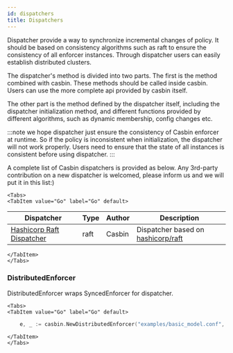 ```yaml
---
id: dispatchers
title: Dispatchers
---
```



Dispatcher provide a way to synchronize incremental changes of policy. It should be based on consistency algorithms such as raft to ensure the consistency of all enforcer instances. Through dispatcher users can easily establish distributed clusters.

The dispatcher's method is divided into two parts. The first is the method combined with casbin. These methods should be called inside casbin. Users can use the more complete api provided by casbin itself. 

The other part is the method defined by the dispatcher itself, including the dispatcher initialization method, and different functions provided by different algorithms, such as dynamic membership, config changes etc.

:::note
we hope dispatcher just ensure the consistency of Casbin enforcer at runtime. So if the policy is inconsistent when initialization, the dispatcher will not work properly. Users need to ensure that the state of all instances is consistent before using dispatcher. 
:::

A complete list of Casbin dispatchers is provided as below. Any 3rd-party contribution on a new dispatcher is welcomed, please inform us and we will put it in this list:)

```mdx-code-block
<Tabs>
<TabItem value="Go" label="Go" default>
```

Dispatcher | Type | Author | Description
----|------|----|----
[Hashicorp Raft Dispatcher](https://github.com/casbin/hraft-dispatcher) | raft | Casbin | Dispatcher based on [hashicorp/raft](https://github.com/hashicorp/raft)

```mdx-code-block
</TabItem>
</Tabs>
```

### DistributedEnforcer

DistributedEnforcer wraps SyncedEnforcer for dispatcher.

```mdx-code-block
<Tabs>
<TabItem value="Go" label="Go" default>
```

```go
    e, _ := casbin.NewDistributedEnforcer("examples/basic_model.conf", "examples/basic_policy.csv")
```

```mdx-code-block
</TabItem>
</Tabs>
```


